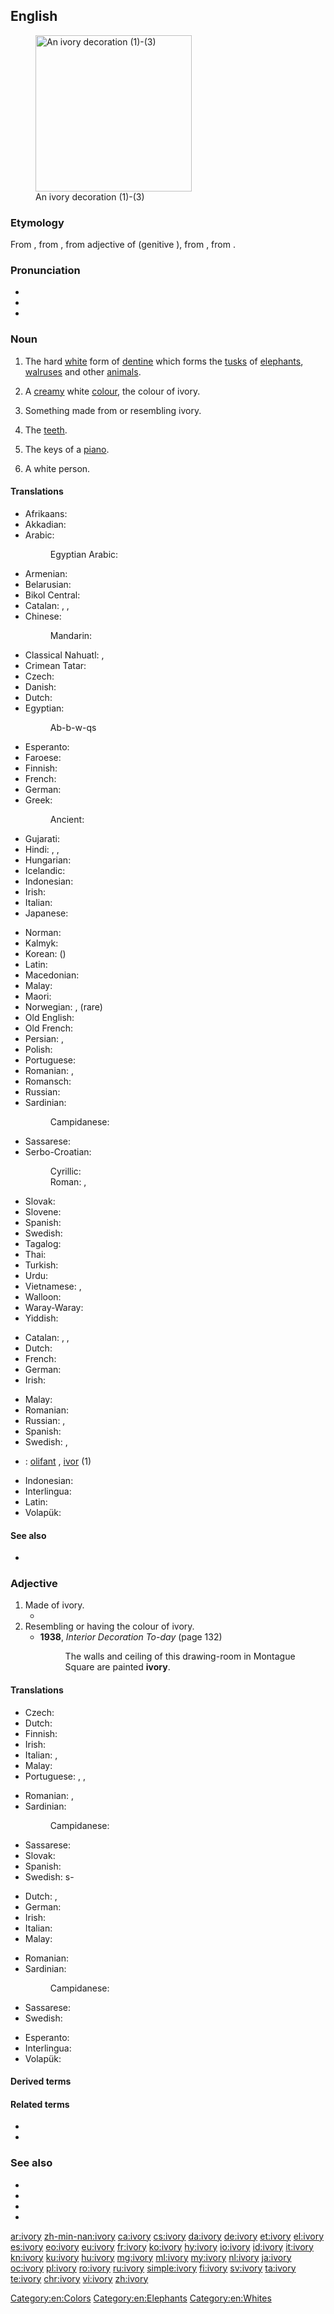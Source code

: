 {{also|Ivory}}
==English==
{{wikipedia}}
[[Image:Ivory_decoration.jpg|thumb|right|250px|An ivory decoration (1)-(3)]]

===Etymology===
From {{etyl|enm|en}} {{m|enm|ivorie}}, from {{etyl|xno|en}} {{m|fro|ivurie}}, from {{etyl|la|en}} {{m|la|eboreus||in or of ivory}} adjective of {{m|la|ebur||ivory}} (genitive {{m|la|eboris}}), from {{etyl|cop|en}} {{m|cop|ⲓⲏⲃ|tr=yēb||elephant}}, from {{etyl|egy|en}} {{m|egy|3bw}}.

===Pronunciation===
* {{IPA|/ˈaɪvəɹi/|lang=en}}
* {{audio|En-us-ivory.ogg|Audio (US)|lang=en}}
* {{hyphenation|i|vo|ry|lang=en}}

===Noun===
{{en-noun|~|ivories}}

# {{lb|en|uncountable}} The hard [[white]] form of [[dentine]] which forms the [[tusk]]s of [[elephant]]s, [[walrus]]es and other [[animal]]s.
# A [[cream]]y white [[color|colour]], the colour of ivory.
#: {{color panel|FFFFF0}}
# Something made from or resembling ivory.
# {{lb|en|collective singular or in plural}} The [[teeth]].
# {{lb|en|collective singular or in plural}} The keys of a [[piano]].
# {{lb|en|slang}} A white person.

====Translations====
{{trans-top|material}}
* Afrikaans: {{t|af|ivoor}}
* Akkadian: {{t|akk|𒅗|tr=šinnu(m)|sc=Xsux}}
* Arabic: {{t|ar|عَاج|m}}
*: Egyptian Arabic: {{t|arz|عاج|m|tr=ʕaag|sc=Arab}}
* Armenian: {{t+|hy|փղոսկր}}
* Belarusian: {{t|be|слано́вая косць|f}}
* Bikol Central: {{t|bcl|gading}}
* Catalan: {{t+|ca|ivori|m}}, {{t+|ca|vori|m}}, {{t+|ca|marfil|m}}
* Chinese:
*: Mandarin: {{t+|cmn|象牙|tr=xiàngyá|sc=Hani}}
* Classical Nahuatl: {{t|nci|tlanomitl}}, {{t|nci|mazātl elefante īcōātlan}}
* Crimean Tatar: {{t|crh|fil tişi}}
* Czech: {{t+|cs|slonovina|f}}
* Danish: {{t+|da|elfenben|n}}
* Dutch: {{t+|nl|ivoor|n}}
* Egyptian: {{t|egy|ȝbw|alt=ȝbw|sc=Egyp}}
*: <hiero>Ab-b-w-qs</hiero>
* Esperanto: {{t|eo|eburo}}
* Faroese: {{t|fo|fílabein|n}}
* Finnish: {{t+|fi|norsunluu}}
* French: {{t+|fr|ivoire|m}}
* German: {{t+|de|Elfenbein|n}}
* Greek:
*: Ancient: {{t|grc|ἐλέφας|m}}
* Gujarati: {{t|gu|હાથીદાંત|tr=hāthīdā̃t|sc=Gujr}}
* Hindi: {{t|hi|हाथीदांत|tr=hāthīdānt|sc=Deva}}, {{t|hi|हाथी दांत|tr=hāthī dānt|sc=Deva}}, {{t+|hi|गजदन्त|tr=gajdant|sc=Deva}}
* Hungarian: {{t+|hu|elefántcsont}}
* Icelandic: {{t+|is|fílabein|n}}
* Indonesian: {{t+|id|gading}}
* Irish: {{t|ga|eabhar|m}}
* Italian: {{t+|it|avorio|m}}
* Japanese: {{t+|ja|象牙|tr=ぞうげ, zōge|sc=Jpan}}
{{trans-mid}}
* Norman: {{t|nrf|iviéthe|m}}
* Kalmyk: {{t|xal|занын ясн}}
* Korean: {{t+|ko|상아|sc=Kore}} ({{t+|ko|象牙|sc=Kore}})
* Latin: {{t+|la|ebur|n}}
* Macedonian: {{t|mk|слонова коска|f|tr=slónova kóska}}
* Malay: {{t|ms|gading}}
* Maori: {{t|mi|rei}}
* Norwegian: {{t|no|elfenben}}, {{t|no|filsbein}} (rare)
* Old English: {{t|ang|elpendbān|n}}
* Old French: {{t|fro|olifan|m}}
* Persian: {{t+|fa|عاج|tr='âj|sc=fa-Arab}}, {{t+|fa|پیلسته|tr=piloste|sc=fa-Arab}}
* Polish: {{t+|pl|kość słoniowa|f}}
* Portuguese: {{t+|pt|marfim|m}}
* Romanian: {{t+|ro|fildeș|n}}, {{t+|ro|ivoriu|n}}
* Romansch: {{t|rm|ivur|m}}
* Russian: {{t|ru|слоно́вая кость|f}}
* Sardinian:
*: Campidanese: {{t|sc|marfilu}}
* Sassarese: {{t|sdc|aboriu}}
* Serbo-Croatian:
*: Cyrillic: {{t|sh|слоновача|f}}
*: Roman: {{t+|sh|slonovača|f}}, {{t+|sh|bjȅlokōst|f}}
* Slovak: {{t|sk|slonovina|f}}
* Slovene: {{t+|sl|slonovina|f}}
* Spanish: {{t+|es|marfil|m}}
* Swedish: {{t+|sv|elfenben|n}}
* Tagalog: {{t|tl|garing}}
* Thai: {{t|th|งาช้าง|tr=ngaa cháang|sc=Thai}}
* Turkish: {{t+|tr|fildişi}}
* Urdu: {{t|ur|ہاتھی دانت|tr=hāthī dānt|sc=ur-Arab}}
* Vietnamese: {{t+|vi|ngà voi}}, {{t+|vi|ngà}}
* Walloon: {{t+|wa|ivwere|m}}
* Waray-Waray: {{t|war|gading}}
* Yiddish: {{t|yi|העלפֿאַנדביין|sc=Hebr}}
{{trans-bottom}}

{{trans-top|colour}}
* Catalan: {{t+|ca|ivori}}, {{t+|ca|vori}}, {{t+|ca|marfil|m}}
* Dutch: {{t+|nl|ivoorkleur|f}}
* French: {{t+|fr|ivoire}}
* German: {{t+|de|Elfenbein|n}}
* Irish: {{t|ga|dath an eabhair|m}}
{{trans-mid}}
* Malay: {{t|ms|gading}}
* Romanian: {{t|ro|alb-ivoriu}}
* Russian: {{t|ru|слоно́вая кость|f}}, {{t|ru|цвет слоно́вой ко́сти|m}}
* Spanish: {{t+|es|ebúrneo}}
* Swedish: {{t|sv|elfenbensfärg|c}}, {{t|sv|elfenbensvitt|n}}
{{trans-bottom}}

{{checktrans-top}}
<!--Remove this section once all of the translations below have been moved into the tables above.-->
* {{ttbc|br}}: [[olifant]] {{g|m}}, [[ivor]] {{g|m}} (1)
* Indonesian: {{t-check|id|gading}}
* Interlingua: {{t-check|ia|ebore}}
* Latin: {{t-check|la|ebur}}
* Volapük: {{t-check|vo|vior}}
{{checktrans-bottom}}

====See also====
* {{l|en|Galalith}}

===Adjective===
{{en-adj|-}}

# Made of ivory.
#* {{quote-book|year=1913|author={{w|Joseph C. Lincoln}}|chapter=10
|title=[http://openlibrary.org/works/OL5535161W Mr. Pratt's Patients]
|passage=Men that I knew around Wapatomac didn't wear high, shiny plug hats, nor yeller spring overcoats, nor carry canes with '''ivory''' heads as big as a catboat's anchor, as you might say.}}
# Resembling or having the colour of ivory.
#* '''1938''', ''Interior Decoration To-day'' (page 132)
#*: The walls and ceiling of this drawing-room in Montague Square are painted '''ivory'''.

====Translations====
{{trans-top|made of ivory}}
* Czech: {{t|cs|slonovinový|m}}
* Dutch: {{t+|nl|ivoren}}
* Finnish: {{t+|fi|norsunluinen}}
* Irish: {{t|ga|eabhair}}
* Italian: {{t+|it|eburneo}}, {{t+|it|avorio}}
* Malay: {{t|ms|gading}}
* Portuguese: {{t|pt|ebóreo|m}}, {{t+|pt|ebúrneo|m}}, {{t|pt|[[de]] [[marfim]]}}
{{trans-mid}}
* Romanian: {{t|ro|de fildeș}}, {{t|ro|din fildeș}}
* Sardinian:
*: Campidanese: {{t|sc|marfilu}}
* Sassarese: {{t|sdc|aboriu}}
* Slovak: {{t|sk|slonovinový}}
* Spanish: {{t|es|de marfil}}
* Swedish: {{t+|sv|elfenben}}s-
{{trans-bottom}}

{{trans-top|having colour of ivory}}
* Dutch: {{t+|nl|ivoorkleurig}}, {{t+|nl|ivoorkleurige}}
* German: {{t+|de|elfenbeinfarben}}
* Irish: {{t|ga|eabhartha}}
* Italian: {{t+|it|eburneo}}
* Malay: {{t|ms|gading}}
{{trans-mid}}
* Romanian: {{t|ro|alb-ivoriu}}
* Sardinian:
*: Campidanese: {{t|sc|marfilu}}
* Sassarese: {{t|sdc|aboriu}}
* Swedish: {{t|sv|elfenbensfärgad}}
{{trans-bottom}}

{{checktrans-top}}
<!--Remove this section once all of the translations below have been moved into the tables above.-->
* Esperanto: {{t-check|eo|ebura}}
* Interlingua: {{t-check|ia|eboree}}
* Volapük: {{t-check|vo|viorik}}
{{checktrans-bottom}}

====Derived terms====
{{der3
|[[ivory tower]]
|[[ivory black]]
|[[Ivory Coast]]
|[[ivory gull]]
|[[ivory nut]]
|[[ivory palm]]
|[[ivory-billed woodpecker]]
|[[ivory-nut palm]]
|[[ivory shell]]
|[[ivory-white]]
|[[vegetable ivory]]
}}

====Related terms====
* {{l|en|chryselephantine}}
* {{l|en|eburnation}}

===See also===
* {{l|en|odontolite}}
* {{l|en|scrimshaw}}
* {{l|en|whalebone}}
* {{l|en|Appendix:Colors}}

[[Category:en:Colors]]
[[Category:en:Elephants]]
[[Category:en:Whites]]

[[ar:ivory]]
[[zh-min-nan:ivory]]
[[ca:ivory]]
[[cs:ivory]]
[[da:ivory]]
[[de:ivory]]
[[et:ivory]]
[[el:ivory]]
[[es:ivory]]
[[eo:ivory]]
[[eu:ivory]]
[[fr:ivory]]
[[ko:ivory]]
[[hy:ivory]]
[[io:ivory]]
[[id:ivory]]
[[it:ivory]]
[[kn:ivory]]
[[ku:ivory]]
[[hu:ivory]]
[[mg:ivory]]
[[ml:ivory]]
[[my:ivory]]
[[nl:ivory]]
[[ja:ivory]]
[[oc:ivory]]
[[pl:ivory]]
[[ro:ivory]]
[[ru:ivory]]
[[simple:ivory]]
[[fi:ivory]]
[[sv:ivory]]
[[ta:ivory]]
[[te:ivory]]
[[chr:ivory]]
[[vi:ivory]]
[[zh:ivory]]